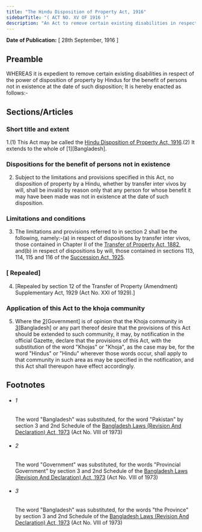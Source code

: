 ```yaml
---
title: "The Hindu Disposition of Property Act, 1916"
sidebarTitle: "( ACT NO. XV OF 1916 )"
description: "An Act to remove certain existing disabilities in respect of the power of disposition of property by Hindus for the benefit of persons not in existence at the date of such disposition."
---
```


**Date of Publication:** [ 28th September, 1916 ]

## Preamble

WHEREAS it is expedient to remove certain existing disabilities in respect of the power of disposition of property by Hindus for the benefit of persons not in existence at the date of such disposition; It is hereby enacted as follows:-

## Sections/Articles

### Short title and extent

1.(1) This Act may be called the [Hindu Disposition of Property Act, 1916](/act-105.html "Hindu Disposition of Property Act, 1916").(2) It extends to the whole of [1][Bangladesh].

### Dispositions for the benefit of persons not in existence

2. Subject to the limitations and provisions specified in this Act, no disposition of property by a Hindu, whether by transfer inter vivos by will, shall be invalid by reason only that any person for whose benefit it may have been made was not in existence at the date of such disposition.

### Limitations and conditions

3. The limitations and provisions referred to in section 2 shall be the following, namely:-(a) in respect of dispositions by transfer inter vivos, those contained in Chapter II of the [Transfer of Property Act, 1882](/act-48.html "Transfer of Property Act, 1882"), and(b) in respect of dispositions by will, those contained in sections 113, 114, 115 and 116 of the [Succession Act, 1925](/act-138.html "Succession Act, 1925").

### [ Repealed]

4. [Repealed by section 12 of the Transfer of Property (Amendment) Supplementary Act, 1929 (Act No. XXI of 1929).]

### Application of this Act to the khoja community

5. Where the [2](1)[Government] is of opinion that the Khoja community in [3](2)[Bangladesh] or any part thereof desire that the provisions of this Act should be extended to such community, it may, by notification in the official Gazette, declare that the provisions of this Act, with the substitution of the word "Khojas" or "Khoja", as the case may be, for the word "Hindus" or "Hindu" wherever those words occur, shall apply to that community in such area as may be specified in the notification, and this Act shall thereupon have effect accordingly.

## Footnotes

- ###### 1

  The word "Bangladesh" was substituted, for the word "Pakistan" by section 3 and 2nd Schedule of the [Bangladesh Laws (Revision And Declaration) Act, 1973](/act-430.html "Bangladesh Laws (Revision And Declaration) Act, 1973") (Act No. VIII of 1973)

- ###### 2

  The word "Government" was substituted, for the words "Provincial Government" by section 3 and 2nd Schedule of the [Bangladesh Laws (Revision And Declaration) Act, 1973](/act-430.html "Bangladesh Laws (Revision And Declaration) Act, 1973") (Act No. VIII of 1973)

- ###### 3

  The word "Bangladesh" was substituted, for the words "the Province" by section 3 and 2nd Schedule of the [Bangladesh Laws (Revision And Declaration) Act, 1973](/act-430.html "Bangladesh Laws (Revision And Declaration) Act, 1973") (Act No. VIII of 1973)
